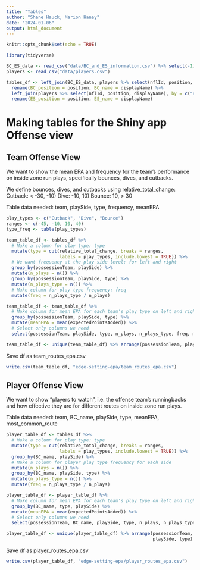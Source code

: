 ```yaml
---
title: "Tables"
author: "Shane Hauck, Marion Haney"
date: "2024-01-06"
output: html_document
---
```


```r
knitr::opts_chunk$set(echo = TRUE)
```


```r
library(tidyverse)
```

```r
BC_ES_data <- read_csv("data/BC_and_ES_information.csv") %>% select(-1)
players <- read_csv("data/players.csv")

tables_df <- left_join(BC_ES_data, players %>% select(nflId, position, displayName), by = c("ballCarrierId" = "nflId")) %>%
  rename(BC_position = position, BC_name = displayName) %>%
  left_join(players %>% select(nflId, position, displayName), by = c("edgeSetterId_atMaxChange" = "nflId")) %>%
  rename(ES_position = position, ES_name = displayName) 
```


# Making tables for the Shiny app Offense view

## Team Offense View

We want to show the mean EPA and frequency for the team's performance on 
inside zone run plays, specifically bounces, dives, and cutbacks.

We define bounces, dives, and cutbacks using relative_total_change:
Cutback: < -30, -10)
Dive: -10, 10)
Bounce: 10, > 30

Table data needed: team, playSide, type, frequency, meanEPA

```r
play_types <- c("Cutback", "Dive", "Bounce")
ranges <- c(-45, -10, 10, 40)
type_freq <- table(play_types)

team_table_df <- tables_df %>%
  # Make a column for play type: type
  mutate(type = cut(relative_total_change, breaks = ranges, 
                    labels = play_types, include.lowest = TRUE)) %>%
  # We want frequency at the play side level: for left and right
  group_by(possessionTeam, playSide) %>%
  mutate(n_plays = n()) %>%
  group_by(possessionTeam, playSide, type) %>%
  mutate(n_plays_type = n()) %>%
  # Make column for play type frequency: freq
  mutate(freq = n_plays_type / n_plays)

team_table_df <- team_table_df %>%
  # Make column for mean EPA for each team's play type on left and right
  group_by(possessionTeam, playSide, type) %>%
  mutate(meanEPA = mean(expectedPointsAdded)) %>%
  # Select only columns we need
  select(possessionTeam, playSide, type, n_plays, n_plays_type, freq, meanEPA)

team_table_df <- unique(team_table_df) %>% arrange(possessionTeam, playSide, type)
```

Save df as team_routes_epa.csv
```r
write.csv(team_table_df, "edge-setting-epa/team_routes_epa.csv")
```

## Player Offense View

We want to show "players to watch", i.e. the offense team's runningbacks 
and how effective they are for different routes on inside zone run plays.

Table data needed: team, BC_name, playSide, type, meanEPA, most_common_route

```r
player_table_df <- tables_df %>%
  # Make a column for play type: type
  mutate(type = cut(relative_total_change, breaks = ranges, 
                    labels = play_types, include.lowest = TRUE)) %>%
  group_by(BC_name, playSide) %>%
  # Make a column for player play type frequency for each side
  mutate(n_plays = n()) %>%
  group_by(BC_name, playSide, type) %>%
  mutate(n_plays_type = n()) %>%
  mutate(freq = n_plays_type / n_plays)

player_table_df <- player_table_df %>%
  # Make column for mean EPA for each team's play type on left and right
  group_by(BC_name, type, playSide) %>%
  mutate(meanEPA = mean(expectedPointsAdded)) %>%
  # Select only columns we need
  select(possessionTeam, BC_name, playSide, type, n_plays, n_plays_type, freq, meanEPA)

player_table_df <- unique(player_table_df) %>% arrange(possessionTeam, BC_name, 
                                                       playSide, type)
```

Save df as player_routes_epa.csv
```r
write.csv(player_table_df, "edge-setting-epa/player_routes_epa.csv")
```
